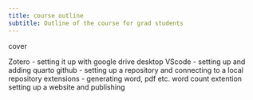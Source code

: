 ```yaml
---
title: course outline
subtitle: Outline of the course for grad students
---
```


cover 

Zotero - setting it up with google drive desktop
VScode - setting up and adding quarto
github - setting up a repository and connecting to a local repository
extensions - generating word, pdf etc. word count extention
setting up a website and publishing


